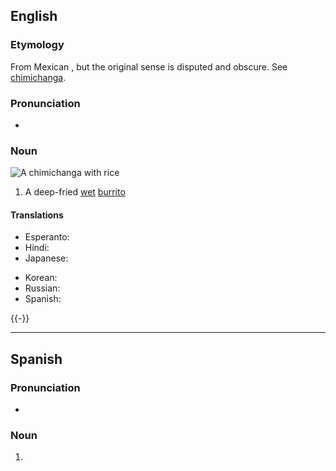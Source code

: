 ==English==
{{wikipedia}}

===Etymology===
From Mexican {{der|en|es|chimichanga||trinket, thingamajig}}, but the original sense is disputed and obscure. See [[w:Chimichanga#Origins|chimichanga]].

===Pronunciation===
* {{IPA|en|/tʃɪmiˈtʃæŋɡə/|/tʃimiˈtʃaŋɡa/}}

===Noun===
[[Image:Chimichanga2.jpg|right|thumb|A '''chimichanga''' with rice]]
{{en-noun}}

# {{lb|en|US}} A deep-fried [[wet]] [[burrito]]

====Translations====
{{trans-top|deep-fried wet burrito}}
* Esperanto: {{t|eo|ĉimiĉango}}
* Hindi: {{t|hi|चिमीचांगा|m|sc=Deva}}
* Japanese: {{t|ja|チミチャンガ|tr=chimichanga|sc=Jpan}}
{{trans-mid}}
* Korean: {{t|ko|찌미챤가|sc=Kore}}
* Russian: {{t|ru|чимича́нга}}
* Spanish: {{t+|es|chimichanga|f}}
{{trans-bottom}}

{{-}}
{{C|en|Foods}}

----

==Spanish==

===Pronunciation===
* {{es-IPA}}

===Noun===
{{es-noun|f}}

# {{l|en|chimichanga}}

{{C|es|Foods}}